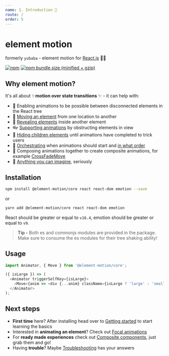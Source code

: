 ```yaml
---
name: 1. Introduction 📖
route: /
order: 5
---
```



# element motion

formerly `yubaba` - element motion for [React.js](https://reactjs.org/) 💨✨

[![npm](https://img.shields.io/npm/v/@element-motion/core.svg)](https://www.npmjs.com/package/@element-motion/core) [![npm bundle size (minified + gzip)](https://badgen.net/bundlephobia/minzip/@element-motion/core)](https://bundlephobia.com/result?p=@element-motion/core)

<EmailChain />

## Why element motion?

It's all about ✨**motion over state transitions** ✨ - it can help with:

- 📴 Enabling animations to be possible between disconnected elements in the React tree
- 🚚 [Moving an element](/move) from one location to another
- 💨 [Revealing elements](/focal-reveal-move) inside another element
- 👓 [Supporting animations](/supporting-animations) by obstructing elements in view
- 🤫 [Hiding children elements](/advanced-usage#delay-showing-content-until-all-animations-have-finished) until animations have completed to trick users
- 🔢 [Orchestrating](/advanced-usage#wait-for-the-previous-animation-to-finish-before-starting-the-next) when animations should start and [in what order](/advanced-usage#controlling-in-what-order-animations-should-execute)
- 📝 Composing animations together to create composite animations, for example [CrossFadeMove](/cross-fade-move)
- 🤯 [Anything you can imagine](/custom-animations), seriously

## Installation

```bash
npm install @element-motion/core react react-dom emotion --save
```

or

```bash
yarn add @element-motion/core react react-dom emotion
```

React should be greater or equal to `v16.4`, emotion should be greater or equal to `v9`.

> **Tip -** Both es and commonjs modules are provided in the package.
> Make sure to consume the es modules for their tree shaking ability!

## Usage

```js
import Animator, { Move } from '@element-motion/core';

({ isLarge }) => (
  <Animator triggerSelfKey={isLarge}>
    <Move>{anim => <div {...anim} className={isLarge ? 'large' : 'small'} />}</Move>
  </Animator>
);
```

## Next steps

- **First time** here? After installing head over to [Getting started](/getting-started) to start learning the basics
- Interested in **animating an element**? Check out [Focal animations](/focal-animations)
- For **ready made experiences** check out [Composite components](/composite-components), just grab them and go!
- Having **trouble**? Maybe [Troubleshooting](/troubleshooting) has your answers
